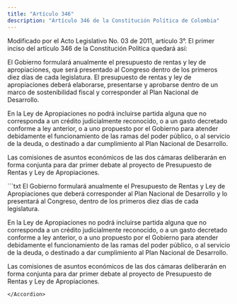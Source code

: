 ```yaml
---
title: "Artículo 346"
description: "Artículo 346 de la Constitución Política de Colombia"
---
```


<Warning>Modificado por el Acto Legislativo No. 03 de 2011, artículo 3°. El primer inciso del artículo 346 de la Constitución Política quedará así:</Warning>

El Gobierno formulará anualmente el presupuesto de rentas y ley de apropiaciones, que será presentado al Congreso dentro de los primeros diez días de cada legislatura. El presupuesto de rentas y ley de apropiaciones deberá elaborarse, presentarse y aprobarse dentro de un marco de sostenibilidad fiscal y corresponder al Plan Nacional de Desarrollo. 

En la Ley de Apropiaciones no podrá incluirse partida alguna que no corresponda a un crédito judicialmente reconocido, o a un gasto decretado conforme a ley anterior, o a uno propuesto por el Gobierno para atender debidamente el funcionamiento de las ramas del poder público, o al servicio de la deuda, o destinado a dar cumplimiento al Plan Nacional de Desarrollo.

Las comisiones de asuntos económicos de las dos cámaras deliberarán en forma conjunta para dar primer debate al proyecto de Presupuesto de Rentas y Ley de Apropiaciones.

<Accordion title="Artículo original antes de la modificación:">
```txt
El Gobierno formulará anualmente el Presupuesto de Rentas y Ley de Apropiaciones que deberá corresponder al Plan Nacional de Desarrollo y lo presentará al Congreso, dentro de los primeros diez días de cada legislatura.

En la Ley de Apropiaciones no podrá incluirse partida alguna que no corresponda a un crédito judicialmente reconocido, o a un gasto decretado conforme a ley anterior, o a uno propuesto por el Gobierno para atender debidamente el funcionamiento de las ramas del poder público, o al servicio de la deuda, o destinado a dar cumplimiento al Plan Nacional de Desarrollo.

Las comisiones de asuntos económicos de las dos cámaras deliberarán en forma conjunta para dar primer debate al proyecto de Presupuesto de Rentas y Ley de Apropiaciones.
```
</Accordion>
